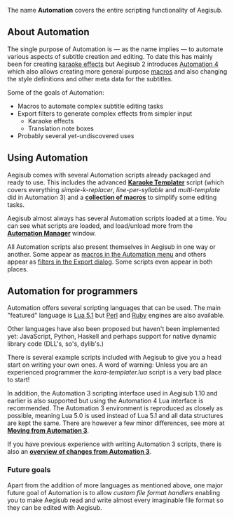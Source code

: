 The name '''Automation''' covers the entire scripting functionality of Aegisub.

== About Automation ==

The single purpose of Automation is &mdash; as the name implies &mdash; to automate various aspects of subtitle creation and editing. To date this has mainly been for creating [[Glossary:Karaoke effect|karaoke effects]] but Aegisub 2 introduces [[Sidebar:History of Automation|Automation 4]] which also allows creating more general purpose [[Glossary:Macro|macros]] and also changing the style definitions and other meta data for the subtitles.

Some of the goals of Automation:
* Macros to automate complex subtitle editing tasks
* Export filters to generate complex effects from simpler input
** Karaoke effects
** Translation note boxes
* Probably several yet-undiscovered uses

== Using Automation ==

Aegisub comes with several Automation scripts already packaged and ready to use. This includes the advanced '''[[Karaoke Templater]]''' script (which covers everything ''simple-k-replacer'', ''line-per-syllable'' and ''multi-template'' did in Automation 3) and a '''[[Using the included macros|collection of macros]]''' to simplify some editing tasks.

Aegisub almost always has several Automation scripts loaded at a time. You can see what scripts are loaded, and load/unload more from the '''[[Automation Manager]]''' window.

All Automation scripts also present themselves in Aegisub in one way or another. Some appear as [[Running Automation macros|macros in the Automation menu]] and others appear as [[Exporting|filters in the Export dialog]]. Some scripts even appear in both places.

== Automation for programmers ==

Automation offers several scripting languages that can be used. The main "featured" language is [http://www.lua.org Lua 5.1] but [http://www.perl.org/ Perl] and [http://www.ruby-lang.org/ Ruby] engines are also available.

Other languages have also been proposed but haven't been implemented yet: JavaScript, Python, Haskell and perhaps support for native dynamic library code (DLL's, so's, dylib's.)

There is several example scripts included with Aegisub to give you a head start on writing your own ones. A word of warning: Unless you are an experienced programmer the ''kara-templater.lua'' script is a very bad place to start!

In addition, the Automation 3 scripting interface used in Aegisub 1.10 and earlier is also supported but using the Automation 4 Lua interface is recommended. The Automation 3 environment is reproduced as closely as possible, meaning Lua 5.0 is used instead of Lua 5.1 and all data structures are kept the same. There are however a few minor differences, see more at '''[[Moving from Automation 3]]'''.

If you have previous experience with writing Automation 3 scripts, there is also an '''[[overview of changes from Automation 3]]'''.

=== Future goals ===

Apart from the addition of more languages as mentioned above, one major future goal of Automation is to allow ''custom file format handlers'' enabling you to make Aegisub read and write almost every imaginable file format so they can be edited with Aegisub.

{{Automation navbox}}